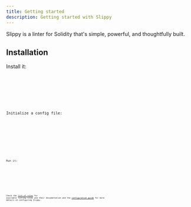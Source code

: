 ```yaml
---
title: Getting started
description: Getting started with Slippy
---
```



Slippy is a linter for Solidity that's simple, powerful, and thoughtfully built.

## Installation

Install it:

<Tabs syncKey="package-manager">
  <TabItem label="npm">
    <Code code="npm install --save-dev slippy" lang="bash" />
  </TabItem>
  <TabItem label="pnpm">
    <Code code="pnpm add --save-dev slippy" lang="bash" />
  </TabItem>
</Tabs>

Initialize a config file:

<Tabs syncKey="package-manager">
  <TabItem label="npm">
    <Code code="npx slippy --init" lang="bash" />
  </TabItem>
  <TabItem label="pnpm">
    <Code code="pnpm slippy --init" lang="bash" />
  </TabItem>
</Tabs>

Run it:

<Tabs syncKey="package-manager">
  <TabItem label="npm">
    <Code code={`npx slippy "contracts/**/*.sol\"`} lang="bash" />
  </TabItem>
  <TabItem label="pnpm">
    <Code code={`pnpm slippy "contracts/**/*.sol\"`} lang="bash" />
  </TabItem>
</Tabs>

Check the [list of rules](/slippy/reference/rules/) for available linting rules and their documentation and the [configuration guide](/slippy/guides/configuration/) for more details on configuring Slippy.
